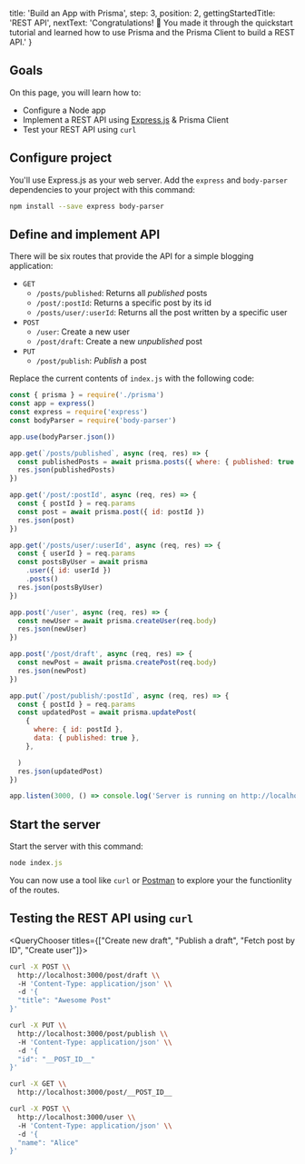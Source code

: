 
  title: 'Build an App with Prisma',
  step: 3,
  position: 2,
  gettingStartedTitle: 'REST API',
  nextText: 'Congratulations! 🚀 You made it through the quickstart tutorial and learned how to use Prisma and the Prisma Client to build a REST API.'
}

## Goals

On this page, you will learn how to:

- Configure a Node app
- Implement a REST API using [Express.js](https://expressjs.com/) & Prisma Client
- Test your REST API using `curl`

## Configure project

You'll use Express.js as your web server. Add the `express` and `body-parser` dependencies to your project with this command:

```bash
npm install --save express body-parser
```

## Define and implement API

There will be six routes that provide the API for a simple blogging application:

- `GET`
  - `/posts/published`: Returns all _published_ posts
  - `/post/:postId`: Returns a specific post by its id
  - `/posts/user/:userId`: Returns all the post written by a specific user
- `POST`
  - `/user`: Create a new user
  - `/post/draft`: Create a new _unpublished_ post
- `PUT`
  - `/post/publish`: _Publish_ a post

Replace the current contents of `index.js` with the following code:

```js lineNumbers,copy
const { prisma } = require('./prisma')
const app = express()
const express = require('express')
const bodyParser = require('body-parser')

app.use(bodyParser.json())

app.get(`/posts/published`, async (req, res) => {
  const publishedPosts = await prisma.posts({ where: { published: true } })
  res.json(publishedPosts)
})

app.get('/post/:postId', async (req, res) => {
  const { postId } = req.params
  const post = await prisma.post({ id: postId })
  res.json(post)
})

app.get('/posts/user/:userId', async (req, res) => {
  const { userId } = req.params
  const postsByUser = await prisma
    .user({ id: userId })
    .posts()
  res.json(postsByUser)
})

app.post('/user', async (req, res) => {
  const newUser = await prisma.createUser(req.body)
  res.json(newUser)
})

app.post('/post/draft', async (req, res) => {
  const newPost = await prisma.createPost(req.body)
  res.json(newPost)
})

app.put(`/post/publish/:postId`, async (req, res) => {
  const { postId } = req.params
  const updatedPost = await prisma.updatePost(
    {
      where: { id: postId },
      data: { published: true },
    },

  )
  res.json(updatedPost)
})

app.listen(3000, () => console.log('Server is running on http://localhost:3000'))
```

## Start the server

Start the server with this command:

```js
node index.js
```

You can now use a tool like `curl` or [Postman](https://www.getpostman.com/) to explore your the functionlity of the routes.

## Testing the REST API using `curl`

<QueryChooser titles={["Create new draft", "Publish a draft", "Fetch post by ID", "Create user"]}>

```bash copy
curl -X POST \\
  http://localhost:3000/post/draft \\
  -H 'Content-Type: application/json' \\
  -d '{
  "title": "Awesome Post"
}'
```

```bash copy
curl -X PUT \\
  http://localhost:3000/post/publish \\
  -H 'Content-Type: application/json' \\
  -d '{
  "id": "__POST_ID__"
}'
```

```bash copy
curl -X GET \\
  http://localhost:3000/post/__POST_ID__
```

```bash copy
curl -X POST \\
  http://localhost:3000/user \\
  -H 'Content-Type: application/json' \\
  -d '{
  "name": "Alice"
}'
```

</QueryChooser>